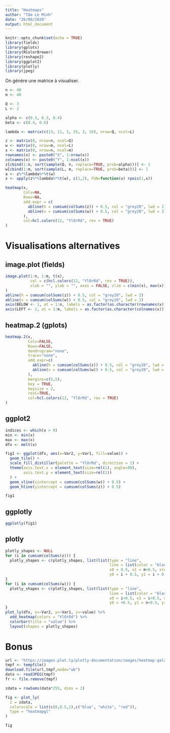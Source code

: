 ```yaml
---
title: "Heatmaps"
author: "Tâm Le Minh"
date: "26/08/2020"
output: html_document
---
```


```r
knitr::opts_chunk$set(echo = TRUE)
library(fields)
library(gplots)
library(RColorBrewer)
library(reshape2)
library(ggplot2)
library(plotly)
library(jpeg)
```

On génère une matrice à visualiser.

```r
n <- 40
m <- 40

Q <- 3
L <- 2

alpha <- c(0.3, 0.3, 0.4)
beta <- c(0.4, 0.6)

lambda <- matrix(c(13, 21, 1, 25, 3, 16), nrow=Q, ncol=L)

z <- matrix(0, nrow=n, ncol=Q)
w <- matrix(0, nrow=m, ncol=L)
x <- matrix(0, nrow=n, ncol=m)
rownames(x) <- paste0("X", 1:nrow(x))
colnames(x) <- paste0("Y", 1:ncol(x))
z[cbind(1:n, sort(sample(Q, n, replace=TRUE, prob=alpha)))] <- 1
w[cbind(1:m, sort(sample(L, m, replace=TRUE, prob=beta)))] <- 1
a <- z%*%lambda%*%t(w)
x <- apply(z%*%lambda%*%t(w), c(1,2), FUN=function(x) rpois(1,x))

heatmap(x, 
        Colv=NA, 
        Rowv=NA, 
        add.expr = c(
          abline(h = cumsum(colSums(z)) + 0.5, col = "grey20", lwd = 2), 
          abline(v = cumsum(colSums(w)) + 0.5, col = "grey20", lwd = 2)
        ),
        col=hcl.colors(12, "YlOrRd", rev = TRUE)
)
```

# Visualisations alternatives

## image.plot (fields)

```r
image.plot(1:n, 1:m, t(x),
           col = c(hcl.colors(12, "YlOrRd", rev = TRUE)),
           xlab = "", ylab = "", axes = FALSE, zlim = c(min(x), max(x))
)
abline(h = cumsum(colSums(z)) + 0.5, col = "grey20", lwd = 2)
abline(v = cumsum(colSums(w)) + 0.5, col = "grey20", lwd = 2)
axis(BELOW <- 1, at = 1:n, labels = as.factor(as.character(rownames(x))), las = 2, cex.axis = 0.6)
axis(LEFT <- 2, at = 1:m, labels = as.factor(as.character(colnames(x))), las = 2, cex.axis = 0.6)
```

## heatmap.2 (gplots)

```r
heatmap.2(x, 
          Colv=FALSE, 
          Rowv=FALSE, 
          dendrogram="none", 
          trace="none",
          add.expr=c(
            abline(h = cumsum(colSums(z)) + 0.5, col = "grey20", lwd = 2), 
            abline(v = cumsum(colSums(w)) + 0.5, col = "grey20", lwd = 2)
          ),
          margins=c(5,5),
          key = TRUE,
          keysize = 2,
          revC=TRUE,
          col=hcl.colors(12, "YlOrRd", rev = TRUE)
)
```

## ggplot2

```r
indices <- which(x > 0)
min <- min(x)
max <- max(x)
dfx <- melt(x)

fig1 <- ggplot(dfx, aes(x=Var2, y=Var1, fill=value)) +
  geom_tile() +
  scale_fill_distiller(palette = "YlOrRd", direction = 1) +
  theme(axis.text.x = element_text(size=rel(1), angle=90), 
        axis.text.y = element_text(size=rel(1))
  ) + 
  geom_vline(xintercept = cumsum(colSums(w)) + 0.5) +
  geom_hline(yintercept = cumsum(colSums(z)) + 0.5)

fig1
```

## ggplotly

```r
ggplotly(fig1)
```


## plotly

```r
plotly_shapes <- NULL
for (i in cumsum(colSums(z))) {
  plotly_shapes <- c(plotly_shapes, list(list(type = "line",
                                              line = list(color = "black"), opacity = 0.8,
                                              x0 = 0.5, x1 = m+0.5, xref = "x",
                                              y0 = i + 0.5, y1 = i + 0.5, yref = "y")))
}
for (i in cumsum(colSums(w))) {
  plotly_shapes <- c(plotly_shapes, list(list(type = "line",
                                              line = list(color = "black"), opacity = 0.8,
                                              x0 = i+0.5, x1 = i+0.5, xref = "x",
                                              y0 = +0.5, y1 = n+0.5, yref = "y")))
}
plot_ly(dfx, x=~Var2, y=~Var1, z=~value) %>%
  add_heatmap(colors = "YlOrRd") %>%
  colorbar(title = "value") %>%
  layout(shapes = plotly_shapes)
```

# Bonus

```r
url <- "https://images.plot.ly/plotly-documentation/images/heatmap-galaxy.jpg"
tmpf <- tempfile()
download.file(url,tmpf,mode="wb")
data <- readJPEG(tmpf)
fr <- file.remove(tmpf)

zdata = rowSums(data*255, dims = 2)

fig <- plot_ly(
  z = zdata,
  colorscale = list(c(0,0.5,1),c("blue", "white", "red")),
  type = "heatmapgl"
)

fig
```

